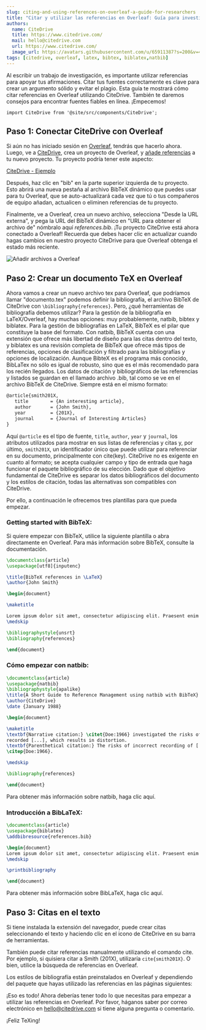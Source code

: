 ```yaml
---
slug: citing-and-using-references-on-overleaf-a-guide-for-researchers
title: "Citar y utilizar las referencias en Overleaf: Guía para investigadores"
authors:
  name: CiteDrive
  title: https://www.citedrive.com/
  mail: hello@citedrive.com
  url: https://www.citedrive.com/
  image_url: https://avatars.githubusercontent.com/u/65911387?s=200&v=4
tags: [citedrive, overleaf, latex, bibtex, biblatex,natbib]
---
```


Al escribir un trabajo de investigación, es importante utilizar referencias para apoyar tus afirmaciones. Citar tus fuentes correctamente es clave para crear un argumento sólido y evitar el plagio. Esta guía te mostrará cómo citar referencias en Overleaf utilizando CiteDrive. También te daremos consejos para encontrar fuentes fiables en línea. ¡Empecemos!

```mdx-code-block
import CiteDrive from '@site/src/components/CiteDrive';
```
<CiteDrive /> 

## Paso 1: Conectar CiteDrive con Overleaf

Si aún no has iniciado sesión en [Overleaf](https://www.overleaf.com/), tendrás que hacerlo ahora. Luego, ve a [CiteDrive](https://www.citedrive.com/), crea un proyecto de Overleaf, y [añade referencias](https://citedrive.medium.com/adding-bibliographic-references-to-overleaf-with-citedrive-325f131e3ca2) a tu nuevo proyecto. Tu proyecto podría tener este aspecto:

[CiteDrive - Ejemplo](@site/static/img/tutorial/citedrive_project_example.png)

Después, haz clic en "bib" en la parte superior izquierda de tu proyecto. Esto abrirá una nueva pestaña al archivo BibTeX dinámico que puedes usar para tu Overleaf, que se auto-actualizará cada vez que tú o tus compañeros de equipo añadan, actualicen o eliminen referencias de tu proyecto.



Finalmente, ve a Overleaf, crea un nuevo archivo, selecciona "Desde la URL externa", y pega la URL del BibTeX dinámico en "URL para obtener el archivo de" nómbralo aquí *references.bib*.
¡Tu proyecto CiteDrive está ahora conectado a Overleaf! Recuerda que debes hacer clic en actualizar cuando hagas cambios en nuestro proyecto CiteDrive para que Overleaf obtenga el estado más reciente.

![Añadir archivos a Overleaf](@site/static/img/tutorial/export_bib_to_overleaf.png)

## Paso 2: Crear un documento TeX en Overleaf

Ahora vamos a crear un nuevo archivo tex para Overleaf, que podríamos llamar "documento.tex" podemos definir la bibliografía, el archivo BibTeX de CiteDrive con `\bibliography{references}`. Pero, ¿qué herramientas de bibliografía debemos utilizar? Para la gestión de la bibliografía en LaTeX/Overleaf, hay muchas opciones: muy probablemente, natbib, bibtex y biblatex. Para la gestión de bibliografías en LaTeX, BibTeX es el pilar que constituye la base del formato. Con natbib, BibTeX cuenta con una extensión que ofrece más libertad de diseño para las citas dentro del texto, y biblatex es una revisión completa de BibTeX que ofrece más tipos de referencias, opciones de clasificación y filtrado para las bibliografías y opciones de localización. Aunque BibteX es el programa más conocido, BibLaTex no sólo es igual de robusto, sino que es el más recomendado para los recién llegados. Los datos de citación y bibliográficos de las referencias y listados se guardan en el llamado archivo .bib, tal como se ve en el archivo BibTeX de CiteDrive. Siempre está en el mismo formato:

 ```latex
 @article{smith201X,
 	title        = {An interesting article},
 	author       = {John Smith},
 	year         = {201X},
 	journal      = {Journal of Interesting Articles}
 }
 ```

Aquí `@article` es el tipo de fuente, `title`, `author`, `year` y `journal`, los atributos utilizados para mostrar en sus listas de referencias y citas y, por último, `smith201X`, un identificador único que puede utilizar para referenciar en su documento, principalmente con cite(key). CiteDrive no es exigente en cuanto al formato; se acepta cualquier campo y tipo de entrada que haga funcionar el paquete bibliográfico de su elección. Dado que el objetivo fundamental de CiteDrive es separar los datos bibliográficos del documento y los estilos de citación, todas las alternativas son compatibles con CiteDrive.


 Por ello, a continuación le ofrecemos tres plantillas para que pueda empezar.

 ### Getting started with BibTeX:

 Si quiere empezar con BibTeX, utilice la siguiente plantilla o abra directamente en Overleaf. Para más información sobre BibTeX, consulte la documentación.

 ```latex title="document.tex"
 \documentclass{article}
 \usepackage[utf8]{inputenc}

 \title{BibTeX references in \LaTeX}
 \author{John Smith}

 \begin{document}

 \maketitle

 Lorem ipsum dolor sit amet, consectetur adipiscing elit. Praesent enim urna, dapibus et bibendum vel, consectetur et turpis. Cras a molestie nulla. \cite{Hemingway1952}
 \medskip

 \bibliographystyle{unsrt}
 \bibliography{references}

 \end{document}
 ```


 ###  Cómo empezar con natbib:

 ```latex
 \documentclass{article}
 \usepackage{natbib}
 \bibliographystyle{apalike}
 \title{A Short Guide to Reference Management using natbib with BibTeX}
 \author{CiteDrive}
 \date {January 1988}

 \begin{document}

 \maketitle
 \textbf{Narrative citation:} \citet{Doe:1966} investigated the risks of incorrectly \\
 recorded [...], which results in distortion.
 \textbf{Parenthetical citation:} The risks of incorrect recording of [...] could lead to distortion
 \citep{Doe:1966}.

 \medskip

 \bibliography{references}

 \end{document}

 ```
Para obtener más información sobre natbib, haga clic aquí.

 ### Introducción a BibLaTeX:

 ```latex
 \documentclass{article}
 \usepackage{biblatex}
 \addbibresource{references.bib}

 \begin{document}
 Lorem ipsum dolor sit amet, consectetur adipiscing elit. Praesent enim urna, dapibus et bibendum vel, consectetur et turpis. Cras a molestie nulla. \cite{Hemingway1952}
 \medskip

 \printbibliography

 \end{document}
 ```



 Para obtener más información sobre BibLaTeX, haga clic aquí.



 ## Paso 3: Citas en el texto



 Si tiene instalada la extensión del navegador, puede crear citas seleccionando el texto y haciendo clic en el icono de CiteDrive en su barra de herramientas.



 También puede citar referencias manualmente utilizando el comando cite. Por ejemplo, si quisiera citar a Smith (201X), utilizaría `cite{smith201X}`. O bien, utilice la búsqueda de referencias en Overleaf.



 Los estilos de bibliografía están preinstalados en Overleaf y dependiendo del paquete que hayas utilizado las referencias en las páginas siguientes:



 ¡Eso es todo! Ahora deberías tener todo lo que necesitas para empezar a utilizar las referencias en Overleaf. Por favor, háganos saber por correo electrónico en hello@citedrive.com si tiene alguna pregunta o comentario.



 ¡Feliz TeXing!
